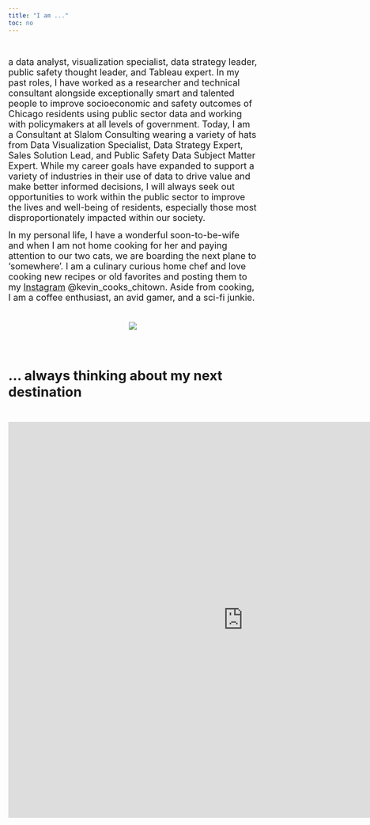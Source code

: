```yaml
---
title: "I am ..."
toc: no
---
```


<br>
<p style="text-align:left;"><font size="+1">
a data analyst, visualization specialist, data strategy leader, public safety thought leader, and Tableau expert. In my past roles, I have 
worked as a researcher and technical consultant alongside exceptionally smart and talented people to improve socioeconomic and safety outcomes of Chicago residents using public sector data and working with policymakers at all levels of government. Today, I am a Consultant at Slalom Consulting wearing a variety of hats from Data Visualization Specialist, Data Strategy Expert, Sales Solution Lead, and Public Safety Data Subject Matter Expert. While my career goals have expanded to support a variety of industries in their use of data to drive value and make better informed decisions, I will always seek out opportunities to work within the public sector to improve the lives and well-being of residents, especially those most disproportionately impacted within our society.

In my personal life, I have a wonderful soon-to-be-wife and when I am not home cooking for her and paying attention to our two cats, we are boarding the next plane to 'somewhere'. I am a culinary curious home chef and love cooking new recipes or old favorites and posting them to my [Instagram](https://www.instagram.com/kevin_cooks_chitown/) @kevin_cooks_chitown. Aside from cooking, I am a coffee enthusiast, an avid gamer, and a sci-fi junkie.
</p>
<br>
<center>
![](images\about_collage.png)
</center>
<br>

## ... always thinking about my next destination

<br>
<center>
<iframe src="https://www.google.com/maps/d/u/0/embed?mid=1Yyh_RF2S0bZWFoSZvDOySdbm1xE" width="950" height="800" style="border:none;"></iframe>
</center>